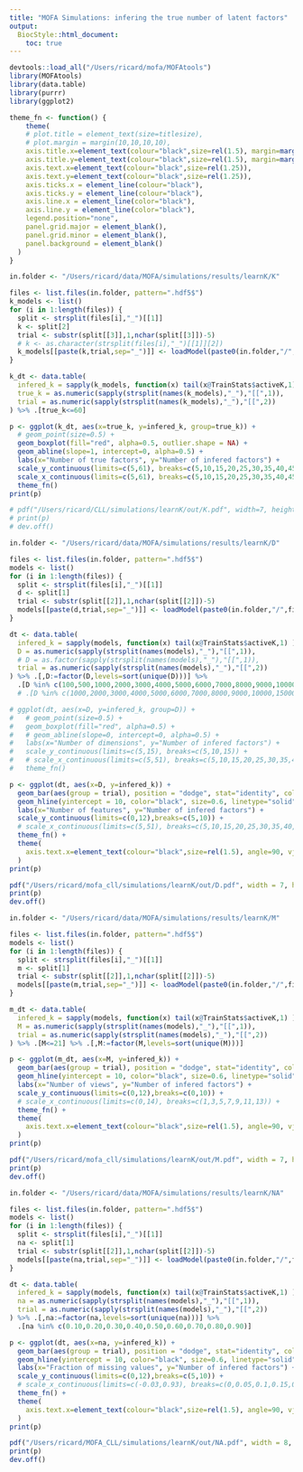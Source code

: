 ```yaml
---
title: "MOFA Simulations: infering the true number of latent factors"
output:
  BiocStyle::html_document:
    toc: true
---
```


```r
devtools::load_all("/Users/ricard/mofa/MOFAtools")
library(MOFAtools)
library(data.table)
library(purrr)
library(ggplot2)
```

```r
theme_fn <- function() {
    theme(
    # plot.title = element_text(size=titlesize),
    # plot.margin = margin(10,10,10,10),
    axis.title.x=element_text(colour="black",size=rel(1.5), margin=margin(10,0,3,0)),
    axis.title.y=element_text(colour="black",size=rel(1.5), margin=margin(0,10,0,3)),
    axis.text.x=element_text(colour="black",size=rel(1.25)),
    axis.text.y=element_text(colour="black",size=rel(1.25)),
    axis.ticks.x = element_line(colour="black"),
    axis.ticks.y = element_line(colour="black"),
    axis.line.x = element_line(color="black"),
    axis.line.y = element_line(color="black"),
    legend.position="none",
    panel.grid.major = element_blank(),
    panel.grid.minor = element_blank(),
    panel.background = element_blank()
  )
}
```

<!-- Varying the number of latent variables (K) -->
```r

in.folder <- "/Users/ricard/data/MOFA/simulations/results/learnK/K"

files <- list.files(in.folder, pattern=".hdf5$")
k_models <- list()
for (i in 1:length(files)) {
  split <- strsplit(files[i],"_")[[1]]
  k <- split[2]
  trial <- substr(split[[3]],1,nchar(split[[3]])-5)
  # k <- as.character(strsplit(files[i],"_")[[1]][2])
  k_models[[paste(k,trial,sep="_")]] <- loadModel(paste0(in.folder,"/",files[i]))
}

k_dt <- data.table(
  infered_k = sapply(k_models, function(x) tail(x@TrainStats$activeK,1) ),
  true_k = as.numeric(sapply(strsplit(names(k_models),"_"),"[[",1)),
  trial = as.numeric(sapply(strsplit(names(k_models),"_"),"[[",2))
) %>% .[true_k<=60]

p <- ggplot(k_dt, aes(x=true_k, y=infered_k, group=true_k)) +
  # geom_point(size=0.5) +
  geom_boxplot(fill="red", alpha=0.5, outlier.shape = NA) +
  geom_abline(slope=1, intercept=0, alpha=0.5) +
  labs(x="Number of true factors", y="Number of infered factors") +
  scale_y_continuous(limits=c(5,61), breaks=c(5,10,15,20,25,30,35,40,45,50,55,60)) +
  scale_x_continuous(limits=c(5,61), breaks=c(5,10,15,20,25,30,35,40,45,50,55,60)) +
  theme_fn()
print(p)

# pdf("/Users/ricard/CLL/simulations/learnK/out/K.pdf", width=7, height=5, useDingbats = F)
# print(p)
# dev.off()
```

<!-- Varying the number of features (D) -->
```r

in.folder <- "/Users/ricard/data/MOFA/simulations/results/learnK/D"

files <- list.files(in.folder, pattern=".hdf5$")
models <- list()
for (i in 1:length(files)) {
  split <- strsplit(files[i],"_")[[1]]
  d <- split[1]
  trial <- substr(split[[2]],1,nchar(split[[2]])-5)
  models[[paste(d,trial,sep="_")]] <- loadModel(paste0(in.folder,"/",files[i]))
}

dt <- data.table(
  infered_k = sapply(models, function(x) tail(x@TrainStats$activeK,1) ),
  D = as.numeric(sapply(strsplit(names(models),"_"),"[[",1)),
  # D = as.factor(sapply(strsplit(names(models),"_"),"[[",1)),
  trial = as.numeric(sapply(strsplit(names(models),"_"),"[[",2))
) %>% .[,D:=factor(D,levels=sort(unique(D)))] %>%
  .[D %in% c(100,500,1000,2000,3000,4000,5000,6000,7000,8000,9000,10000)]
  # .[D %in% c(1000,2000,3000,4000,5000,6000,7000,8000,9000,10000,15000,20000,25000)]

# ggplot(dt, aes(x=D, y=infered_k, group=D)) +
#   # geom_point(size=0.5) +
#   geom_boxplot(fill="red", alpha=0.5) +
#   # geom_abline(slope=0, intercept=0, alpha=0.5) +
#   labs(x="Number of dimensions", y="Number of infered factors") +
#   scale_y_continuous(limits=c(5,15), breaks=c(5,10,15)) +
#   # scale_x_continuous(limits=c(5,51), breaks=c(5,10,15,20,25,30,35,40,45,50)) +
#   theme_fn()

p <- ggplot(dt, aes(x=D, y=infered_k)) +
  geom_bar(aes(group = trial), position = "dodge", stat="identity", color="black", size=0.3, fill="grey50") +
  geom_hline(yintercept = 10, color="black", size=0.6, linetype="solid") +
  labs(x="Number of features", y="Number of infered factors") +
  scale_y_continuous(limits=c(0,12),breaks=c(5,10)) +
  # scale_x_continuous(limits=c(5,51), breaks=c(5,10,15,20,25,30,35,40,45,50)) +
  theme_fn() +
  theme(
    axis.text.x=element_text(colour="black",size=rel(1.5), angle=90, vjust = 0.5)
  )
print(p)

pdf("/Users/ricard/mofa_cll/simulations/learnK/out/D.pdf", width = 7, height = 5)
print(p)
dev.off()
```

<!-- Varying the number of views (M) -->
```r

in.folder <- "/Users/ricard/data/MOFA/simulations/results/learnK/M"

files <- list.files(in.folder, pattern=".hdf5$")
models <- list()
for (i in 1:length(files)) {
  split <- strsplit(files[i],"_")[[1]]
  m <- split[1]
  trial <- substr(split[[2]],1,nchar(split[[2]])-5)
  models[[paste(m,trial,sep="_")]] <- loadModel(paste0(in.folder,"/",files[i]), sortFactors = F)
}

m_dt <- data.table(
  infered_k = sapply(models, function(x) tail(x@TrainStats$activeK,1) ),
  M = as.numeric(sapply(strsplit(names(models),"_"),"[[",1)),
  trial = as.numeric(sapply(strsplit(names(models),"_"),"[[",2))
) %>% .[M<=21] %>% .[,M:=factor(M,levels=sort(unique(M)))]

p <- ggplot(m_dt, aes(x=M, y=infered_k)) +
  geom_bar(aes(group = trial), position = "dodge", stat="identity", color="black", size=0.3, fill="grey50") +
  geom_hline(yintercept = 10, color="black", size=0.6, linetype="solid") +
  labs(x="Number of views", y="Number of infered factors") +
  scale_y_continuous(limits=c(0,12),breaks=c(0,10)) +
  # scale_x_continuous(limits=c(0,14), breaks=c(1,3,5,7,9,11,13)) +
  theme_fn() +
  theme(
    axis.text.x=element_text(colour="black",size=rel(1.5), angle=90, vjust = 0.5, hjust=0.5)
  )
print(p)

pdf("/Users/ricard/mofa_cll/simulations/learnK/out/M.pdf", width = 7, height = 5)
print(p)
dev.off()
```

<!-- Varying the fraction of missing values -->
```r

in.folder <- "/Users/ricard/data/MOFA/simulations/results/learnK/NA"

files <- list.files(in.folder, pattern=".hdf5$")
models <- list()
for (i in 1:length(files)) {
  split <- strsplit(files[i],"_")[[1]]
  na <- split[1]
  trial <- substr(split[[2]],1,nchar(split[[2]])-5)
  models[[paste(na,trial,sep="_")]] <- loadModel(paste0(in.folder,"/",files[i]))
}

dt <- data.table(
  infered_k = sapply(models, function(x) tail(x@TrainStats$activeK,1) ),
  na = as.numeric(sapply(strsplit(names(models),"_"),"[[",1)),
  trial = as.numeric(sapply(strsplit(names(models),"_"),"[[",2))
) %>% .[,na:=factor(na,levels=sort(unique(na)))] %>%
  .[na %in% c(0.10,0.20,0.30,0.40,0.50,0.60,0.70,0.80,0.90)]

p <- ggplot(dt, aes(x=na, y=infered_k)) +
  geom_bar(aes(group = trial), position = "dodge", stat="identity", color="black", size=0.3, fill="grey50") +
  geom_hline(yintercept = 10, color="black", size=0.6, linetype="solid") +
  labs(x="Fraction of missing values", y="Number of infered factors") +
  scale_y_continuous(limits=c(0,12),breaks=c(5,10)) +
  # scale_x_continuous(limits=c(-0.03,0.93), breaks=c(0,0.05,0.1,0.15,0.2,0.25,0.3,0.35,0.4,0.45,0.5,0.55,0.6,0.65,0.7,0.75,0.8,0.85,0.9)) +
  theme_fn() +
  theme(
    axis.text.x=element_text(colour="black",size=rel(1.5), angle=90, vjust = 0.5, hjust=0.5)
  )
print(p)

pdf("/Users/ricard/MOFA_CLL/simulations/learnK/out/NA.pdf", width = 8, height = 5)
print(p)
dev.off()
```

